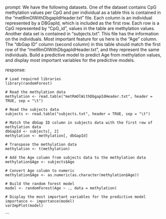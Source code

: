 prompt:
We have the following datasets. One of the dataset contains CpG methylation values per CpG and per individual as a table this is contained in the “metRmOlWithDbgapIdHeader.txt” file. Each column is an individual represented by a DBGapId, which is included as the first row. Each row is a CpG represented by "CpG_id", values in the table are methylation values. Another data set is contained in “subjects.txt”. This file has the information on the individuals. Most important feature for us here is the "Age" column. The "dbGap ID" column (second column) in this table should match the first row of the "metRmOlWithDbgapIdHeader.txt", and they represent the same individuals. Build a predictive model to predict Age from methylation values, and display most important variables for the predictive models. 

response:
```
# Load required libraries
library(randomForest)

# Read the methylation data
methylation <- read.table("metRmOlWithDbgapIdHeader.txt", header = TRUE, sep = "\t")

# Read the subjects data
subjects <- read.table("subjects.txt", header = TRUE, sep = "\t")

# Match the dbGap ID column in subjects data with the first row of methylation data
dbGapId <- subjects[, 2]
methylation <- methylation[, dbGapId]

# Transpose the methylation data
methylation <- t(methylation)

# Add the Age column from subjects data to the methylation data
methylation$Age <- subjects$Age

# Convert Age column to numeric
methylation$Age <- as.numeric(as.character(methylation$Age))

# Build the random forest model
model <- randomForest(Age ~ ., data = methylation)

# Display the most important variables for the predictive model
importance <- importance(model)
varImpPlot(model)
```
```
